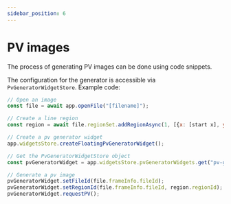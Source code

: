 ```yaml
---
sidebar_position: 6
---
```


# PV images

The process of generating PV images can be done using code snippets.

The configuration for the generator is accessible via <ApiLink path="/.-stores/class/PvGeneratorWidgetStore">`PvGeneratorWidgetStore`</ApiLink>. Example code:

```javascript
// Open an image
const file = await app.openFile("[filename]");

// Create a line region
const region = await file.regionSet.addRegionAsync(1, [{x: [start x], y: [start y]}, {x: [end x], y: [end y]}]);

// Create a pv generator widget
app.widgetsStore.createFloatingPvGeneratorWidget();

// Get the PvGeneratorWidgetStore object
const pvGeneratorWidget = app.widgetsStore.pvGeneratorWidgets.get("pv-generator-0");

// Generate a pv image
pvGeneratorWidget.setFileId(file.frameInfo.fileId);
pvGeneratorWidget.setRegionId(file.frameInfo.fileId, region.regionId);
pvGeneratorWidget.requestPV();
```
